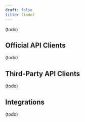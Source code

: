 ```yaml
---
draft: false
title: (todo)
---
```


(todo)

## Official API Clients

(todo)

## Third-Party API Clients

(todo)

## Integrations

(todo)
